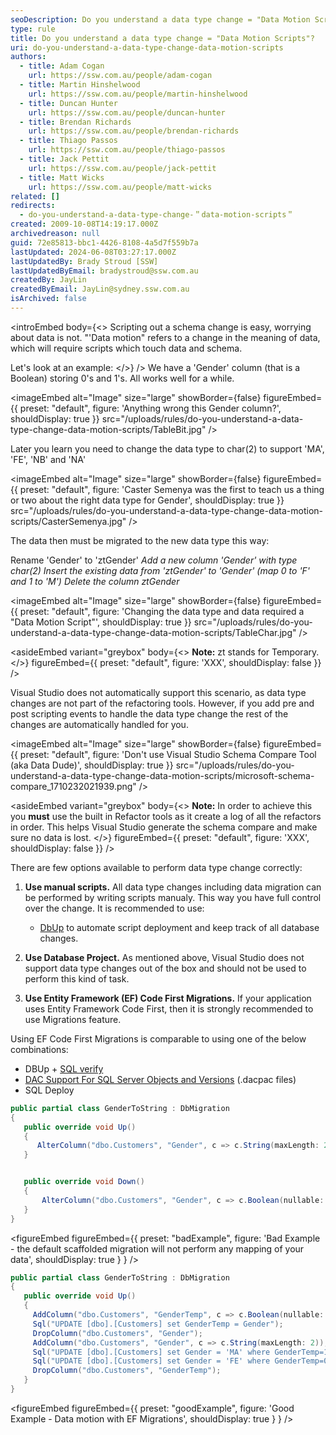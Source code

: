 ```yaml
---
seoDescription: Do you understand a data type change = "Data Motion Scripts"? Learn how to correctly update your schema and migrate existing data when changing a column's data type from Boolean to char(2) in this informative tutorial.
type: rule
title: Do you understand a data type change = "Data Motion Scripts"?
uri: do-you-understand-a-data-type-change-data-motion-scripts
authors:
  - title: Adam Cogan
    url: https://ssw.com.au/people/adam-cogan
  - title: Martin Hinshelwood
    url: https://ssw.com.au/people/martin-hinshelwood
  - title: Duncan Hunter
    url: https://ssw.com.au/people/duncan-hunter
  - title: Brendan Richards
    url: https://ssw.com.au/people/brendan-richards
  - title: Thiago Passos
    url: https://ssw.com.au/people/thiago-passos
  - title: Jack Pettit
    url: https://ssw.com.au/people/jack-pettit
  - title: Matt Wicks
    url: https://ssw.com.au/people/matt-wicks
related: []
redirects:
  - do-you-understand-a-data-type-change-＂data-motion-scripts＂
created: 2009-10-08T14:19:17.000Z
archivedreason: null
guid: 72e85813-bbc1-4426-8108-4a5d7f559b7a
lastUpdated: 2024-06-08T03:27:17.000Z
lastUpdatedBy: Brady Stroud [SSW]
lastUpdatedByEmail: bradystroud@ssw.com.au
createdBy: JayLin
createdByEmail: JayLin@sydney.ssw.com.au
isArchived: false
---
```


<introEmbed
  body={<>
Scripting out a schema change is easy, worrying about data is not. "'Data motion" refers to a change in the meaning of data, which will require scripts which touch data and schema.

Let's look at an example:
  </>}
/>
We have a 'Gender' column (that is a Boolean) storing 0's and 1's. All works well for a while.


<imageEmbed
  alt="Image"
  size="large"
  showBorder={false}
  figureEmbed={{
    preset: "default",
    figure: 'Anything wrong this Gender column?',
    shouldDisplay: true
  }}
  src="/uploads/rules/do-you-understand-a-data-type-change-data-motion-scripts/TableBit.jpg"
/>

Later you learn you need to change the data type to char(2) to support 'MA', 'FE', 'NB' and 'NA'


<imageEmbed
  alt="Image"
  size="large"
  showBorder={false}
  figureEmbed={{
    preset: "default",
    figure: 'Caster Semenya was the first to teach us a thing or two about the right data type for Gender',
    shouldDisplay: true
  }}
  src="/uploads/rules/do-you-understand-a-data-type-change-data-motion-scripts/CasterSemenya.jpg"
/>

The data then must be migrated to the new data type this way:

Rename 'Gender' to 'ztGender'
_Add a new column 'Gender' with type char(2)
Insert the existing data from 'ztGender' to 'Gender' (map 0 to 'F' and 1 to 'M')
Delete the column ztGender_


<imageEmbed
  alt="Image"
  size="large"
  showBorder={false}
  figureEmbed={{
    preset: "default",
    figure: 'Changing the data type and data required a "Data Motion Script"',
    shouldDisplay: true
  }}
  src="/uploads/rules/do-you-understand-a-data-type-change-data-motion-scripts/TableChar.jpg"
/>

<asideEmbed
  variant="greybox"
  body={<>
    **Note:** zt stands for Temporary.
  </>}
  figureEmbed={{
    preset: "default",
    figure: 'XXX',
    shouldDisplay: false
  }}
/>

Visual Studio does not automatically support this scenario, as data type changes are not part of the refactoring tools. However, if you add pre and post scripting events to handle the data type change the rest of the changes are automatically handled for you.


<imageEmbed
  alt="Image"
  size="large"
  showBorder={false}
  figureEmbed={{
    preset: "default",
    figure: 'Don\'t use Visual Studio Schema Compare Tool (aka Data Dude)',
    shouldDisplay: true
  }}
  src="/uploads/rules/do-you-understand-a-data-type-change-data-motion-scripts/microsoft-schema-compare_1710232021939.png"
/>

<asideEmbed
  variant="greybox"
  body={<>
    **Note:** In order to achieve this you **must** use the built in Refactor tools as it create a log of all the refactors in order. This helps Visual Studio generate the schema compare and make sure no data is lost.
  </>}
  figureEmbed={{
    preset: "default",
    figure: 'XXX',
    shouldDisplay: false
  }}
/>

There are few options available to perform data type change correctly:

1. **Use manual scripts.** All data type changes including data migration can be performed by writing scripts manualy. This way you have full control over the change. It is recommended to use:

   * [DbUp](http://dbup.github.io/) to automate script deployment and keep track of all database changes.

2. **Use Database Project.** As mentioned above, Visual Studio does not support data type changes out of the box and should not be used to perform this kind of task.
3. **Use Entity Framework (EF) Code First Migrations.** If your application uses Entity Framework Code First, then it is strongly recommended to use Migrations feature.

Using EF Code First Migrations is comparable to using one of the below combinations:

* DBUp + [SQL verify](https://www.nuget.org/packages/SSW.SqlVerify.EF/)
* [DAC Support For SQL Server Objects and Versions](https://technet.microsoft.com/en-us/library/ee210549%28v=sql.110%29.aspx?WT.mc_id=DP-MVP-33518) (.dacpac files)
* SQL Deploy

```csharp
public partial class GenderToString : DbMigration
{
   public override void Up()
   {
      AlterColumn("dbo.Customers", "Gender", c => c.String(maxLength: 2));
   }


   public override void Down()
   {
       AlterColumn("dbo.Customers", "Gender", c => c.Boolean(nullable: false));
   }
}
```

<figureEmbed figureEmbed={{
  preset: "badExample",
  figure: 'Bad Example - the default scaffolded migration will not perform any mapping of your data\',
  shouldDisplay: true
} } />


```csharp
public partial class GenderToString : DbMigration
{
   public override void Up()
   {
     AddColumn("dbo.Customers", "GenderTemp", c => c.Boolean(nullable: false));
     Sql("UPDATE [dbo].[Customers] set GenderTemp = Gender");
     DropColumn("dbo.Customers", "Gender");
     AddColumn("dbo.Customers", "Gender", c => c.String(maxLength: 2));
     Sql("UPDATE [dbo].[Customers] set Gender = 'MA' where GenderTemp=1");
     Sql("UPDATE [dbo].[Customers] set Gender = 'FE' where GenderTemp=0");
     DropColumn("dbo.Customers", "GenderTemp");
   }
}
```

<figureEmbed figureEmbed={{
  preset: "goodExample",
  figure: 'Good Example - Data motion with EF Migrations',
  shouldDisplay: true
} } />
